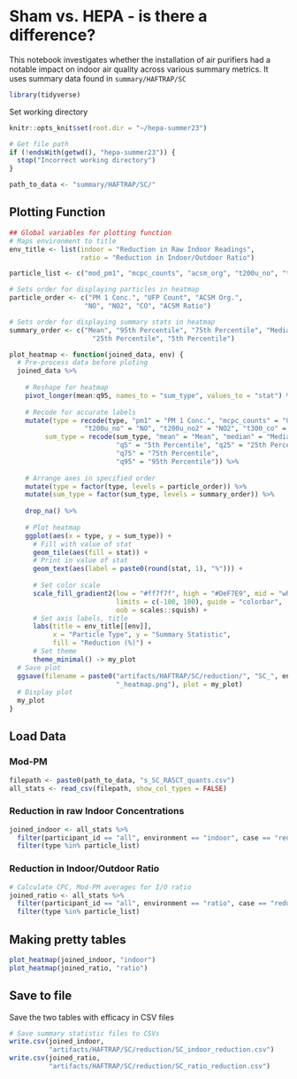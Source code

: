 # Sham vs. HEPA - is there a difference?
This notebook investigates whether the installation of air purifiers had a notable impact on indoor air quality across various summary metrics. It uses summary data found in `summary/HAFTRAP/SC`

```r
library(tidyverse)
```

Set working directory
```r
knitr::opts_knit$set(root.dir = "~/hepa-summer23")
```

```r
# Get file path
if (!endsWith(getwd(), "hepa-summer23")) {
  stop("Incorrect working directory")
}
```

```r
path_to_data <- "summary/HAFTRAP/SC/"
```

## Plotting Function
```r
## Global variables for plotting function
# Maps environment to title
env_title <- list(indoor = "Reduction in Raw Indoor Readings", 
                  ratio = "Reduction in Indoor/Outdoor Ratio")

particle_list <- c("mod_pm1", "mcpc_counts", "acsm_org", "t200u_no", "t200u_no2", "t300_co", "acsm_ratio_55_57")

# Sets order for displaying particles in heatmap
particle_order <- c("PM 1 Conc.", "UFP Count", "ACSM Org.", 
                   "NO", "NO2", "CO", "ACSM Ratio")

# Sets order for displaying summary stats in heatmap
summary_order <- c("Mean", "95th Percentile", "75th Percentile", "Median",
                     "25th Percentile", "5th Percentile")

plot_heatmap <- function(joined_data, env) {
  # Pre-process data before ploting
  joined_data %>%
    
    # Reshape for heatmap
    pivot_longer(mean:q95, names_to = "sum_type", values_to = "stat") %>%
    
    # Recode for accurate labels
    mutate(type = recode(type, "pm1" = "PM 1 Conc.", "mcpc_counts" = "UFP Count", "acsm_org" = "ACSM Org.", 
                   "t200u_no" = "NO", "t200u_no2" = "NO2", "t300_co" = "CO", "acsm_ratio_55_57" = "ACSM Ratio"),
         sum_type = recode(sum_type, "mean" = "Mean", "median" = "Median",
                           "q5" = "5th Percentile", "q25" = "25th Percentile",
                           "q75" = "75th Percentile", 
                           "q95" = "95th Percentile")) %>%
    
    # Arrange axes in specified order
    mutate(type = factor(type, levels = particle_order)) %>%
    mutate(sum_type = factor(sum_type, levels = summary_order)) %>%
    
    drop_na() %>%
    
    # Plot heatmap
    ggplot(aes(x = type, y = sum_type)) +
      # Fill with value of stat
      geom_tile(aes(fill = stat)) +
      # Print in value of stat
      geom_text(aes(label = paste0(round(stat, 1), "%"))) +
    
      # Set color scale
      scale_fill_gradient2(low = "#ff7f7f", high = "#DeF7E9", mid = "white",
                           limits = c(-100, 100), guide = "colorbar",
                           oob = scales::squish) +
      # Set axis labels, title
      labs(title = env_title[[env]], 
           x = "Particle Type", y = "Summary Statistic", 
           fill = "Reduction (%)") +
      # Set theme
      theme_minimal() -> my_plot
  # Save plot
  ggsave(filename = paste0("artifacts/HAFTRAP/SC/reduction/", "SC_", env,
                           "_heatmap.png"), plot = my_plot)
  # Display plot
  my_plot
}
```

## Load Data
### Mod-PM
```r
filepath <- paste0(path_to_data, "s_SC_RASCT_quants.csv")
all_stats <- read_csv(filepath, show_col_types = FALSE)
```

### Reduction in raw Indoor Concentrations
```r
joined_indoor <- all_stats %>%
  filter(participant_id == "all", environment == "indoor", case == "redu") %>%
  filter(type %in% particle_list)
```

### Reduction in Indoor/Outdoor Ratio
```r
# Calculate CPC, Mod-PM averages for I/O ratio
joined_ratio <- all_stats %>%
  filter(participant_id == "all", environment == "ratio", case == "redu") %>%
  filter(type %in% particle_list)
```

## Making pretty tables
```r
plot_heatmap(joined_indoor, "indoor")
plot_heatmap(joined_ratio, "ratio")
```



## Save to file
Save the two tables with efficacy in CSV files
```r
# Save summary statistic files to CSVs
write.csv(joined_indoor,
          "artifacts/HAFTRAP/SC/reduction/SC_indoor_reduction.csv")
write.csv(joined_ratio,
          "artifacts/HAFTRAP/SC/reduction/SC_ratio_reduction.csv")
```

